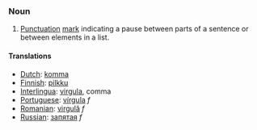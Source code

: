 ===Noun===
#[[Punctuation]] [[mark]] indicating a pause between parts of a sentence or between elements in a list.
====Translations====
*[[Dutch]]: [[komma]]
*[[Finnish]]: [[pilkku]]
*[[Interlingua]]: [[virgula]], comma
*[[Portuguese]]: [[vírgula]] ''f''
*[[Romanian]]: [[virgulă]] ''f''
*[[Russian]]: [[запятая]] ''f''